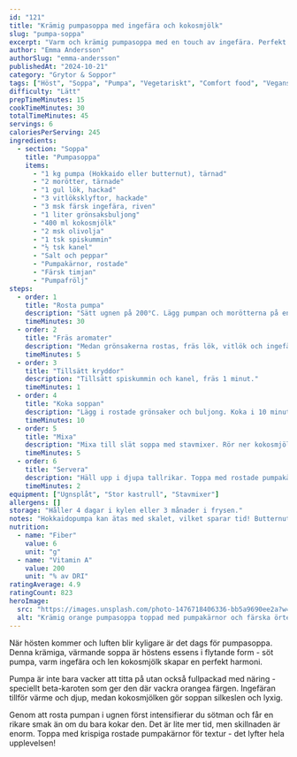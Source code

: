 ```yaml
---
id: "121"
title: "Krämig pumpasoppa med ingefära och kokosmjölk"
slug: "pumpa-soppa"
excerpt: "Varm och krämig pumpasoppa med en touch av ingefära. Perfekt höstkomfort i en skål!"
author: "Emma Andersson"
authorSlug: "emma-andersson"
publishedAt: "2024-10-21"
category: "Grytor & Soppor"
tags: ["Höst", "Soppa", "Pumpa", "Vegetariskt", "Comfort food", "Veganskt"]
difficulty: "Lätt"
prepTimeMinutes: 15
cookTimeMinutes: 30
totalTimeMinutes: 45
servings: 6
caloriesPerServing: 245
ingredients:
  - section: "Soppa"
    title: "Pumpasoppa"
    items:
      - "1 kg pumpa (Hokkaido eller butternut), tärnad"
      - "2 morötter, tärnade"
      - "1 gul lök, hackad"
      - "3 vitlöksklyftor, hackade"
      - "3 msk färsk ingefära, riven"
      - "1 liter grönsaksbuljong"
      - "400 ml kokosmjölk"
      - "2 msk olivolja"
      - "1 tsk spiskummin"
      - "½ tsk kanel"
      - "Salt och peppar"
      - "Pumpakärnor, rostade"
      - "Färsk timjan"
      - "Pumpafrölj"
steps:
  - order: 1
    title: "Rosta pumpa"
    description: "Sätt ugnen på 200°C. Lägg pumpan och morötterna på en plåt, ringla över olja, salta. Rosta i 25-30 minuter tills mjuk."
    timeMinutes: 30
  - order: 2
    title: "Fräs aromater"
    description: "Medan grönsakerna rostas, fräs lök, vitlök och ingefära i en stor kastrull i 5 minuter."
    timeMinutes: 5
  - order: 3
    title: "Tillsätt kryddor"
    description: "Tillsätt spiskummin och kanel, fräs 1 minut."
    timeMinutes: 1
  - order: 4
    title: "Koka soppan"
    description: "Lägg i rostade grönsaker och buljong. Koka i 10 minuter."
    timeMinutes: 10
  - order: 5
    title: "Mixa"
    description: "Mixa till slät soppa med stavmixer. Rör ner kokosmjölken. Värm och smaka av."
    timeMinutes: 5
  - order: 6
    title: "Servera"
    description: "Häll upp i djupa tallrikar. Toppa med rostade pumpakärnor, pumpafrölj och timjan."
    timeMinutes: 2
equipment: ["Ugnsplåt", "Stor kastrull", "Stavmixer"]
allergens: []
storage: "Håller 4 dagar i kylen eller 3 månader i frysen."
notes: "Hokkaidopumpa kan ätas med skalet, vilket sparar tid! Butternut behöver skalas. För extra krämighet: Toppa med lite crème fraiche. Servera med krutonger eller varmt bröd."
nutrition:
  - name: "Fiber"
    value: 6
    unit: "g"
  - name: "Vitamin A"
    value: 200
    unit: "% av DRI"
ratingAverage: 4.9
ratingCount: 823
heroImage:
  src: "https://images.unsplash.com/photo-1476718406336-bb5a9690ee2a?w=1200&q=80"
  alt: "Krämig orange pumpasoppa toppad med pumpakärnor och färska örter"
---
```


När hösten kommer och luften blir kyligare är det dags för pumpasoppa. Denna krämiga, värmande soppa är höstens essens i flytande form - söt pumpa, varm ingefära och len kokosmjölk skapar en perfekt harmoni.

Pumpa är inte bara vacker att titta på utan också fullpackad med näring - speciellt beta-karoten som ger den där vackra orangea färgen. Ingefäran tillför värme och djup, medan kokosmjölken gör soppan silkeslen och lyxig.

Genom att rosta pumpan i ugnen först intensifierar du sötman och får en rikare smak än om du bara kokar den. Det är lite mer tid, men skillnaden är enorm. Toppa med krispiga rostade pumpakärnor för textur - det lyfter hela upplevelsen!

